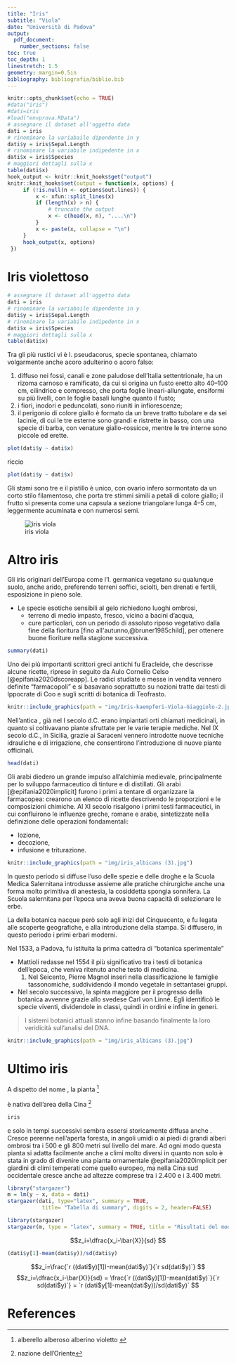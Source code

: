 ```yaml
---
title: "Iris"
subtitle: "Viola"
date: "Università di Padova"
output:
  pdf_document:
    number_sections: false
toc: true
toc_depth: 1
linestretch: 1.5
geometry: margin=0.5in
bibliography: bibliografia/biblio.bib
---
```


```r
knitr::opts_chunk$set(echo = TRUE)
#data("iris")
#dati=iris
#load("envprova.RData")
# assegnare il dataset all'oggetto data
dati = iris
# rinominare la variabaile dipendente in y
dati$y = iris$Sepal.Length
# rinominare la variabile indipedente in x
dati$x = iris$Species
# maggiori dettagli sulla x
table(dati$x)
hook_output <- knitr::knit_hooks$get("output")
knitr::knit_hooks$set(output = function(x, options) {
     if (!is.null(n <- options$out.lines)) {
         x <- xfun::split_lines(x)
         if (length(x) > n) {
             # truncate the output
             x <- c(head(x, n), "....\n")
         }
         x <- paste(x, collapse = "\n")
     }
     hook_output(x, options)
 })
```
# Iris violettoso

```r
# assegnare il dataset all'oggetto data
dati = iris
# rinominare la variabaile dipendente in y
dati$y = iris$Sepal.Length
# rinominare la variabile indipedente in x
dati$x = iris$Species
# maggiori dettagli sulla x
table(dati$x)

```

Tra gli \textcolor{red}{iris} più rustici vi è I. pseudacorus, specie spontanea, chiamato volgarmente anche acoro adulterino o acoro falso:

1. diffuso nei fossi, canali e zone paludose dell'Italia settentrionale, ha un rizoma carnoso e ramificato, da cui si origina un fusto eretto alto 40–100 cm, cilindrico e compresso, che porta foglie lineari-allungate, ensiformi su più livelli, con le foglie basali lunghe quanto il fusto;
2. i fiori, inodori e peduncolati, sono riuniti in infiorescenze;
3. il perigonio di colore giallo è formato da un breve tratto tubolare e da sei lacinie, di cui le tre esterne sono grandi e ristrette in basso, con una specie di barba, con venature giallo-rossicce, mentre le tre interne sono piccole ed erette.

```r
plot(dati$y ~ dati$x)
```

riccio

```r
plot(dati$y ~ dati$x)
```


Gli stami sono tre e il pistillo è unico, con ovario infero sormontato da un corto stilo filamentoso, che porta tre stimmi simili a petali di colore giallo; il frutto si presenta come una capsula a sezione triangolare lunga 4–5 cm, leggermente acuminata e con numerosi semi. 

![iris viola](img/Iris-kaempferi-Viola-Giaggiolo-2.jpg)

# Altro iris

Gli iris **\textcolor{red}{bulbosi}** originari dell'Europa come l'I. germanica vegetano su qualunque suolo, anche arido, preferendo terreni soffici, sciolti, ben drenati e fertili, esposizione in pieno sole.

- Le specie esotiche sensibili al gelo richiedono luoghi ombrosi, 
  - terreno di medio impasto, fresco, vicino a bacini d'acqua, 
  - cure particolari, con un periodo di assoluto riposo vegetativo dalla fine della fioritura [fino all'autunno,@bruner1985child], per ottenere buone fioriture nella stagione successiva.

```r
summary(dati)
```


Uno dei più importanti scrittori greci antichi fu Eracleide, che descrisse alcune ricette, riprese in seguito da Aulo Cornelio Celso [@epifania2020dscoreapp]. 
Le radici studiate e messe in vendita vennero definite "farmacopoli" e si basavano soprattutto su nozioni tratte dai testi di Ippocrate di Coo e sugli scritti di botanica di Teofrasto.

```r
knitr::include_graphics(path = "img/Iris-kaempferi-Viola-Giaggiolo-2.jpg")
```

Nell'antica *\color{green}{Roma} *\normalcolor, già nel I secolo d.C. erano impiantati orti chiamati medicinali, in quanto si coltivavano piante sfruttate per le varie terapie mediche.
Nel IX secolo d.C., in Sicilia, grazie ai Saraceni vennero introdotte nuove tecniche idrauliche e di irrigazione, che consentirono l'introduzione di nuove piante officinali.

```r
head(dati)
```

Gli arabi diedero un grande impulso all'alchimia medievale, principalmente per lo sviluppo farmaceutico di tinture e di distillati. Gli arabi [@epifania2020implicit] furono i primi a tentare di organizzare la farmacopea: crearono un elenco di ricette descrivendo le proporzioni e le composizioni chimiche.
Al XI secolo risalgono i primi testi farmaceutici, in cui confluirono le influenze greche, romane e arabe, sintetizzate nella definizione delle operazioni fondamentali:

- lozione, 
- decozione,
- infusione e triturazione.

```r
knitr::include_graphics(path = "img/iris_albicans (3).jpg")
```

In questo periodo si diffuse l'uso delle spezie e delle droghe e la Scuola Medica Salernitana introdusse assieme alle pratiche chirurgiche anche una forma molto primitiva di anestesia, la cosiddetta spongia sonnifera. La Scuola salernitana per l'epoca una aveva buona capacità di selezionare le erbe.

La ***\color{violet}{scienza} ***\normalcolor della botanica nacque però solo agli inizi del Cinquecento, e fu legata alle scoperte geografiche, e alla introduzione della stampa. Si diffusero, in questo periodo i primi erbari moderni. 

Nel 1533, a Padova, fu istituita la prima cattedra di "botanica sperimentale"

- Mattioli redasse nel 1554 il più significativo tra i testi di botanica dell'epoca, che veniva ritenuto anche testo di medicina.
  1. Nel Seicento, Pierre Magnol inserì nella classificazione le famiglie tassonomiche, suddividendo il mondo vegetale in settantasei gruppi.
- Nel secolo successivo, la spinta maggiore per il progresso della botanica avvenne grazie allo svedese Carl von Linné. Egli identificò le specie viventi, dividendole in classi, quindi in ordini e infine in generi.

> I sistemi botanici attuali stanno infine basando finalmente la loro veridicità sull'analisi del DNA.

```r
knitr::include_graphics(path = "img/iris_albicans (3).jpg")
```

# Ultimo iris

A dispetto del \large nome \normalsize, la pianta [^1]

[^1]: alberello alberoso alberino violetto [\color{blue}{fiore}\normalcolor](https://it.wikipedia.org/wiki/Fiore)

è nativa dell'area della Cina [^2]

[^2]: nazione dell'Oriente

```r
iris
```


e solo in tempi successivi sembra essersi storicamente diffusa anche [\color{orange}{Giappone}\normalcolor](https://it.wikipedia.org/wiki/Giappone). Cresce perenne nell'aperta foresta, in angoli umidi o ai piedi di grandi alberi ombrosi tra i 500 e gli 800 metri sul livello del mare. Ad ogni modo questa pianta si adatta facilmente anche a climi molto diversi in quanto non solo è stata in grado di divenire una pianta ornamentale @epifania2020implicit per giardini di climi temperati come quello europeo, ma nella Cina sud occidentale cresce anche ad altezze comprese tra i 2.400 e i 3.400 metri.

```r
library("stargazer")
m = lm(y ~ x, data = dati)
stargazer(dati, type="latex", summary = TRUE, 
           title= "Tabella di summary", digits = 2, header=FALSE)
```

```r
library(stargazer)
stargazer(m, type = "latex", summary = TRUE, title = "Risultati del modello", digits = 2, header = FALSE)
```

$$z_i=\dfrac{x_i-\bar{X}}{sd} $$
```r
(dati$y[1]-mean(dati$y))/sd(dati$y)
```
$$z_i=\frac{`r ((dati$y)[1])-mean(dati$y)`}{`r sd(dati$y)`} $$
$$z_i=\dfrac{x_i-\bar{X}}{sd} = \frac{`r ((dati$y)[1])-mean(dati$y)`}{`r sd(dati$y)`} = `r (dati$y[1]-mean(dati$y))/sd(dati$y)` $$

\newpage
# References